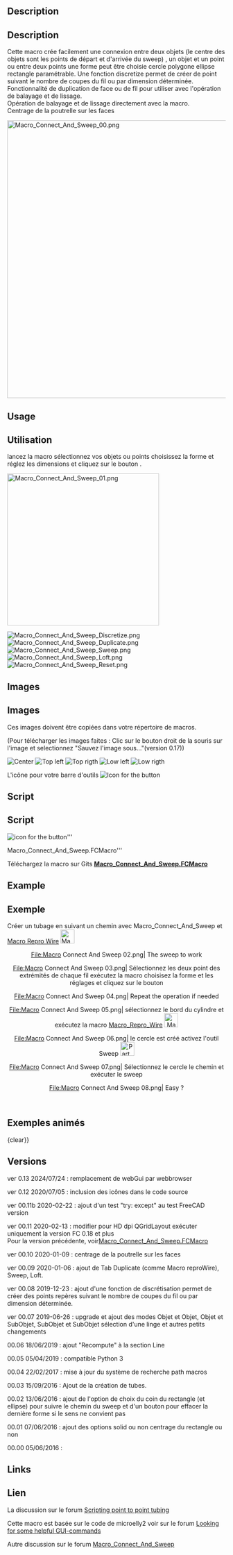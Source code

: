 <languages/>

{{Macro/fr
|Name= Macro Connect And Sweep
|Icon=Macro_Connect_And_Sweep.png
|Description={{ColoredText|#ff0000|#ffffff|Nouvelle version de l'interface graphique modifiée pour le dpi HD (QGridLayout) exécutez uniquement la version FC 0.18 et plus (PySide2 Qt5)}} <br/> <br/> Cette macro crée facilement une connexion entre deux objets. Une fonction discretize permet de créer de point suivant le nombre de coupes du fil ou par dimension déterminée.<br/>Une fonction de discrétisation est disponible pour créer des points marqueurs configurables pour couper des lignes en coupe ou une coupe avec une cote sur le point est créée pour toutes les coordonnées.<br/>Une fonction de face ou de fil dupliquée à utiliser avec l'opération de balayage et de lissage <br/>Opération de balayage et de lissage directement avec la macro.<br/>Centrage de la poutrelle sur les faces
|Author=Mario52
|Version=0.13
|Date=2024-07-21
|FCVersion=0.18 et plus
|Download=[https://wiki.freecad.org/images/c/c9/Macro_Connect_And_Sweep.png Icône de la barre d'outils]
}}

<div lang="en" dir="ltr" class="mw-content-ltr">
==Description==
</div>

<div class="mw-translate-fuzzy">
==Description== 
Cette macro crée facilement une connexion entre deux objets  (le centre des objets sont les points de départ et d'arrivée du sweep) , un objet et un point ou entre deux points une forme peut être choisie cercle polygone ellipse rectangle paramétrable. Une fonction discretize permet de créer de point suivant le nombre de coupes du fil ou par dimension déterminée.<br/> Fonctionnalité de duplication de face ou de fil pour utiliser avec l'opération de balayage et de lissage.<br/>Opération de balayage et de lissage directement avec la macro.<br/>Centrage de la poutrelle sur les faces
</div>

{{Codeextralink|https://gist.githubusercontent.com/mario52a/3ec67a3711202dab69592ce53b938924/raw/984cd58c1d64dd391062025cfa82a698c7268e66/Macro_Connect_And_Sweep.FCMacro}}

[[File:Macro_Connect_And_Sweep_00.png|640px]]
{{Caption|Macro_Connect_And_Sweep}}

<div lang="en" dir="ltr" class="mw-content-ltr">
==Usage==
</div>

<div class="mw-translate-fuzzy">
==Utilisation== 
lancez la macro sélectionnez vos objets ou points choisissez la forme et réglez les dimensions et cliquez sur le bouton {{KEY|Create}}.
</div>

[[File:Macro_Connect_And_Sweep_01.png|350px]]
{{Caption|Macro_Connect_And_Sweep}}

[[File:Macro_Connect_And_Sweep_Discretize.png]]
{{Caption|Discretize}}
[[File:Macro_Connect_And_Sweep_Duplicate.png]]
{{Caption|Duplicate}}
[[File:Macro_Connect_And_Sweep_Sweep.png]]
{{Caption|Sweep}}
[[File:Macro_Connect_And_Sweep_Loft.png]]
{{Caption|Loft}}
[[File:Macro_Connect_And_Sweep_Reset.png]]
{{Caption|Reset}}

<div lang="en" dir="ltr" class="mw-content-ltr">
==Images==
</div>

<div class="mw-translate-fuzzy">
==Images==
Ces images doivent être copiées dans votre répertoire de macros.
</div>

(Pour télécharger les images faites : Clic sur le bouton droit de la souris sur l'image et selectionnez "Sauvez l'image sous..."(version 0.17))

[[File:Macro_Connect_And_Sweep_CE.png|Center]]  [[File:Macro_Connect_And_Sweep_TL.png|Top left]] [[File:Macro_Connect_And_Sweep_TR.png|Top rigth]]  [[File:Macro_Connect_And_Sweep_LL.png|Low left]]  [[File:Macro_Connect_And_Sweep_LR.png|Low rigth]]

L'icône pour votre barre d'outils [[File:Macro_Connect_And_Sweep.png|Icon for the button]]

<div lang="en" dir="ltr" class="mw-content-ltr">
==Script==
</div>

<div class="mw-translate-fuzzy">
==Script==
[[File:Macro_Connect_And_Sweep.png|icon for the button]]''' 

Macro_Connect_And_Sweep.FCMacro'''
</div> 

Téléchargez la macro sur Gits [https://gist.github.com/mario52a/3ec67a3711202dab69592ce53b938924 ''' Macro_Connect_And_Sweep.FCMacro''']

<div lang="en" dir="ltr" class="mw-content-ltr">
==Example==
</div>

<div class="mw-translate-fuzzy">
==Exemple==
Créer un tubage en suivant un chemin avec Macro_Connect_And_Sweep et [[Macro_Repro_Wire/fr|Macro Repro Wire]] [[File:Macro_ReproWire.png|32px]]
</div>

<center>
<gallery widths="400" heights="300">
File:Macro Connect And Sweep 02.png| The sweep to work
</gallery>
</center>
<center>
<gallery widths="400" heights="300">
File:Macro Connect And Sweep 03.png| Sélectionnez les deux point des extrémités de chaque fil exécutez la macro choisisez la forme et les réglages et cliquez sur le bouton {{KEY|Create solid}}
</gallery>
</center>
<center>
<gallery widths="400" heights="300">
File:Macro Connect And Sweep 04.png| Repeat the operation if needed 
</gallery>
</center>
<center>
<gallery widths="400" heights="300">
File:Macro Connect And Sweep 05.png| sélectionnez le bord du cylindre et exécutez la macro [[Macro_Repro_Wire|Macro_Repro_Wire]] [[File:Macro_ReproWire.png|32px]]
</gallery>
</center>
<center>
<gallery widths="400" heights="300">
File:Macro Connect And Sweep 06.png| le cercle est créé activez l'outil Sweep [[File:Part_Sweep.png|32px]]
</gallery>
</center>
<center>
<gallery widths="400" heights="300">
File:Macro Connect And Sweep 07.png| Sélectionnez le cercle le chemin et exécuter le sweep
</gallery>
</center>
<center>
<gallery widths="400" heights="300">
File:Macro Connect And Sweep 08.png| Easy ?
</gallery>
</center>
<br />

<span id="Animated_example"></span>
==Exemples animés==

{{Caption|align=center|
[[File:Macro Connect And Sweep Sweep2.gif]]}}
{clear}}

{{Caption|align=center|
Objet et Objet, connexion boundBox center objet 1 et boundBox center objet 2
[[File:Connect_And_Sweep_01_Object_Object.gif]]}}
{{clear}}

{{Caption|align=center|
Object SubObject, connexion boundBox center objet 1 et boundBox center Subobjet 1
[[File:Connect_And_Sweept_02_Object_SubObject.gif]]}}
{{clear}}

{{Caption|align=center|
SubObject SubObject, connexion boundBox center Subobject 1 et boundBox center Subobject 2
[[File:Connect_And_Sweep_03_SubObject_SubObject.gif]]}}
{{clear}}

{{Caption|align=center|
Connect And Sweep Direction un objet sélectionne ou Subobject selectionné
[[File:Connect And Sweep 4 Direction.gif]]}}
{{clear}}

{{Caption|align=center|
Detection Erreur de mode de sélection, si une erreur ou sélection est creée le mode change pour le mode 3 et la ligne du mode 3 est colorée en orange
[[File:Connect_And_Sweep_05_Detect_Error.gif]]}}
{{clear}}

<span id="Version"></span>
==Versions==

ver 0.13 2024/07/24 : remplacement de webGui par webbrowser

ver 0.12 2020/07/05 : inclusion des icônes dans le code source

ver 00.11b 2020-02-22 : ajout d'un test "try:  except" au test FreeCAD version

ver 00.11 2020-02-13 : modifier pour HD dpi QGridLayout exécuter uniquement la version FC 0.18 et plus <br/> Pour la version précédente, voir[https://gist.githubusercontent.com/mario52a/3ec67a3711202dab69592ce53b938924/raw/b3554916e0dce63644a2d4d3f88ef114b5e1e390/Macro_Connect_And_Sweep.FCMacro Macro_Connect_And_Sweep.FCMacro]

ver 00.10 2020-01-09 : centrage de la poutrelle sur les faces

ver 00.09 2020-01-06 : ajout de Tab Duplicate (comme Macro reproWire), Sweep, Loft.

ver 00.08 2019-12-23 : ajout d'une fonction de discrétisation permet de créer des points repères suivant le nombre de coupes du fil ou par dimension déterminée.

ver 00.07 2019-06-26 : upgrade et ajout des modes Objet et Objet, Objet et SubObjet, SubObjet et SubObjet sélection d'une linge et autres petits changements

00.06 18/06/2019 : ajout "Recompute" à la section Line

00.05 05/04/2019 : compatible Python 3

00.04 22/02/2017 : mise à jour du système de recherche path macros

00.03 15/09/2016 : Ajout de la création de tubes. 

00.02 13/06/2016 : ajout de l'option de choix du coin du rectangle (et ellipse) pour suivre le chemin du sweep et d'un bouton pour effacer la dernière forme si le sens ne convient pas

00.01 07/06/2016 : ajout des options solid ou non centrage du rectangle ou non

00.00 05/06/2016 :

<div lang="en" dir="ltr" class="mw-content-ltr">
==Links==
</div>

<div class="mw-translate-fuzzy">
==Lien==
La discussion sur le forum [https://forum.freecad.org/viewtopic.php?f=22&t=15833 Scripting point to point tubing]
</div>

Cette macro est basée sur le code de microelly2 voir sur le forum [https://forum.freecad.org/viewtopic.php?t=7029#p56746 Looking for some helpful GUI-commands]

Autre discussion sur le forum [https://forum.freecad.org/viewtopic.php?f=22&t=35432 Macro_Connect_And_Sweep]

{{clear}}
